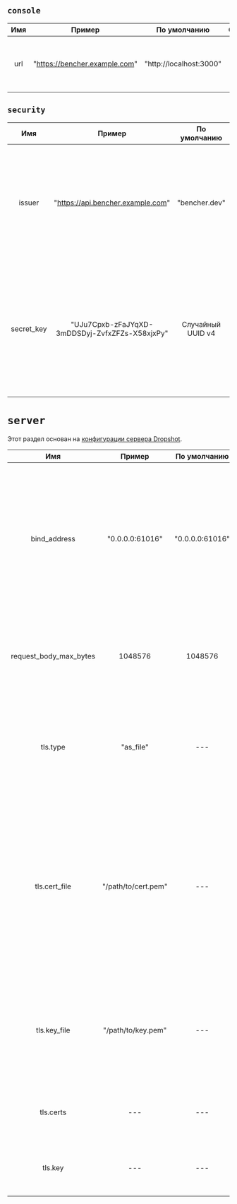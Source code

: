 ## `console`

|  Имя  |            Пример             |      По умолчанию       | Обяз. |                  Описание                   |
| :---: | :---------------------------: | :---------------------: | :---: | :-----------------------------------------: |
|  url  | "https://bencher.example.com" | "http://localhost:3000" |  Да   | Указывает URL для хоста консоли Bencher UI. |

## `security`

|    Имя     |                     Пример                     |   По умолчанию    | Обяз. |                                                                                                                                            Описание                                                                                                                                             |
| :--------: | :--------------------------------------------: | :---------------: | :---: | :---------------------------------------------------------------------------------------------------------------------------------------------------------------------------------------------------------------------------------------------------------------------------------------------: |
|   issuer   |       "https://api.bencher.example.com"        |   "bencher.dev"   |  Нет  |                                                                Указывает выпускающий орган JSON Web Token (JWT). **ВНИМАНИЕ** Изменение этого значения приведет к тому, что все ранее созданные JWT больше не проходят проверку.                                                                |
| secret_key | "UJu7Cpxb-zFaJYqXD-3mDDSDyj-ZvfxZFZs-X58xjxPy" | Случайный UUID v4 |  Да   | Указывает ключ, используемый для генерации всех токенов. **ОН ДОЛЖЕН БЫТЬ ОЧЕНЬ БЕЗОПАСНЫМ!** Значение по умолчанию - это случайно сгенерированный [UUID v4](https://en.wikipedia.org/wiki/Universally_unique_identifier#Version_4_(random)). При записи он будет выглядеть как `************`. |

# `server`

Этот раздел основан на [конфигурации сервера Dropshot](https://github.com/oxidecomputer/dropshot/tree/v0.9.0#dropshot-servers).

|          Имя           |       Пример        |  По умолчанию   |              Обяз.              |                                                                                                                               Описание                                                                                                                                |
| :--------------------: | :-----------------: | :-------------: | :-----------------------------: | :-------------------------------------------------------------------------------------------------------------------------------------------------------------------------------------------------------------------------------------------------------------------: |
|      bind_address      |   "0.0.0.0:61016"   | "0.0.0.0:61016" |               Да                |                   Указывает, что сервер должен привязываться к данному IP-адресу и TCP-порту. В общем случае серверы могут привязываться к более чем одному IP-адресу и порту, но это пока не поддерживается. Значение по умолчанию "127.0.0.1:0".                    |
| request_body_max_bytes |       1048576       |     1048576     |               Да                |                                                                  Указывает максимальное количество байт, разрешенное в теле запроса. Большие запросы получат ошибку 400. Значение по умолчанию 1024.                                                                  |
|        tls.type        |      "as_file"      |       ---       |               Нет               |                                                                    Указывает, используется ли и как информация о сертификате и ключе TLS. Действительные значения включают "as_file" и "as_bytes".                                                                    |
|     tls.cert_file      | "/path/to/cert.pem" |       ---       | Только если tls.type = as_file  | Указывает путь к файлу PEM, содержащему сертификат для идентификации сервера. Первый сертификат - это конечный сертификат субъекта, а оставшиеся - промежуточные сертификаты на пути к доверенному CA. Если указано, сервер будет прослушивать только TLS-соединения. |
|      tls.key_file      | "/path/to/key.pem"  |       ---       | Только если tls.type = as_file  |                                                       Указывает путь к файлу PEM, содержащему закрытый ключ, который будет использовать сервер. Если указано, сервер будет прослушивать только TLS-соединения.                                                        |
|       tls.certs        |         ---         |       ---       | Только если tls.type = as_bytes |                                                                                        То же, что и tls.cert_file, но предоставляемое в виде массива байт данных сертификата.                                                                                         |
|        tls.key         |         ---         |       ---       | Только если tls.type = as_bytes |                                                                                            То же, что и tls.key_file, но предоставляемое в виде массива байт данных ключа.                                                                                            |